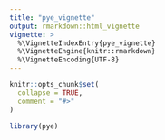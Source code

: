 ```yaml
---
title: "pye_vignette"
output: rmarkdown::html_vignette
vignette: >
  %\VignetteIndexEntry{pye_vignette}
  %\VignetteEngine{knitr::rmarkdown}
  %\VignetteEncoding{UTF-8}
---
```


```r
knitr::opts_chunk$set(
  collapse = TRUE,
  comment = "#>"
)
```

```r
library(pye)
```
